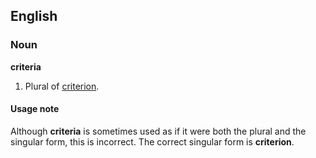 ==English==
===Noun===
'''criteria'''

#Plural of [[criterion]].

====Usage note====
Although '''criteria''' is sometimes used as if it were both the plural and the singular form, this is incorrect.  The correct singular form is '''criterion'''.